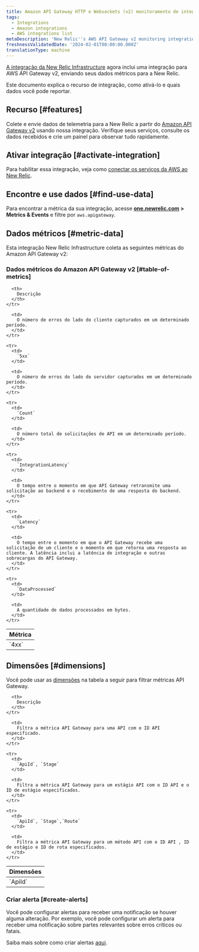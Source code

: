 ```yaml
---
title: Amazon API Gateway HTTP e Websockets (v2) monitoramento de integração
tags:
  - Integrations
  - Amazon integrations
  - AWS integrations list
metaDescription: 'New Relic''s AWS API Gateway v2 monitoring integration: what data it reports, and how to enable it.'
freshnessValidatedDate: '2024-02-01T00:00:00.000Z'
translationType: machine
---
```


[A integração da New Relic Infrastructure](/docs/infrastructure/introduction-infra-monitoring) agora inclui uma integração para AWS API Gateway v2, enviando seus dados métricos para a New Relic.

Este documento explica o recurso de integração, como ativá-lo e quais dados você pode reportar.

## Recurso [#features]

Colete e envie dados de telemetria para a New Relic a partir do [Amazon API Gateway v2](https://aws.amazon.com/api-gateway/) usando nossa integração. Verifique seus serviços, consulte os dados recebidos e crie um painel para observar tudo rapidamente.

## Ativar integração [#activate-integration]

Para habilitar essa integração, veja como [conectar os serviços da AWS ao New Relic](/docs/infrastructure/amazon-integrations/connect/aws-metric-stream-setup/).

## Encontre e use dados [#find-use-data]

Para encontrar a métrica da sua integração, acesse <DNT>**[one.newrelic.com](https://one.newrelic.com/all-capabilities) &gt; Metrics &amp; Events**</DNT> e filtre por `aws.apigateway`.

## Dados métricos [#metric-data]

Esta integração New Relic Infrastructure coleta as seguintes métricas do Amazon API Gateway v2:

### Dados métricos do Amazon API Gateway v2 [#table-of-metrics]

<table>
  <thead>
    <tr>
      <th style={{ width: "200px" }}>
        Métrica
      </th>

      <th>
        Descrição
      </th>
    </tr>
  </thead>

  <tbody>
    <tr>
      <td>
        `4xx`
      </td>

      <td>
        O número de erros do lado do cliente capturados em um determinado período.
      </td>
    </tr>

    <tr>
      <td>
        `5xx`
      </td>

      <td>
        O número de erros do lado do servidor capturados em um determinado período.
      </td>
    </tr>

    <tr>
      <td>
        `Count`
      </td>

      <td>
        O número total de solicitações de API em um determinado período.
      </td>
    </tr>

    <tr>
      <td>
        `IntegrationLatency`
      </td>

      <td>
        O tempo entre o momento em que API Gateway retransmite uma solicitação ao backend e o recebimento de uma resposta do backend.
      </td>
    </tr>

    <tr>
      <td>
        `Latency`
      </td>

      <td>
        O tempo entre o momento em que o API Gateway recebe uma solicitação de um cliente e o momento em que retorna uma resposta ao cliente. A latência inclui a latência de integração e outras sobrecargas do API Gateway.
      </td>
    </tr>

    <tr>
      <td>
        `DataProcessed`
      </td>

      <td>
        A quantidade de dados processados em bytes.
      </td>
    </tr>
  </tbody>
</table>

## Dimensões [#dimensions]

Você pode usar as [dimensões](http://docs.aws.amazon.com/AmazonCloudWatch/latest/APIReference/API_Dimension.html) na tabela a seguir para filtrar métricas API Gateway.

<table>
  <thead>
    <tr>
      <th style={{ width: "285x" }}>
        Dimensões
      </th>

      <th>
        Descrição
      </th>
    </tr>
  </thead>

  <tbody>
    <tr>
      <td>
        `ApiId`
      </td>

      <td>
        Filtra a métrica API Gateway para uma API com o ID API especificado.
      </td>
    </tr>

    <tr>
      <td>
        `ApiId`, `Stage`
      </td>

      <td>
        Filtra a métrica API Gateway para um estágio API com o ID API e o ID de estágio especificados.
      </td>
    </tr>

    <tr>
      <td>
        `ApiId`, `Stage`,`Route`
      </td>

      <td>
        Filtra a métrica API Gateway para um método API com o ID API , ID de estágio e ID de rota especificados.
      </td>
    </tr>
  </tbody>
</table>

### Criar alerta [#create-alerts]

Você pode configurar alertas para receber uma notificação se houver alguma alteração. Por exemplo, você pode configurar um alerta para receber uma notificação sobre partes relevantes sobre erros críticos ou fatais.

Saiba mais sobre como criar alertas [aqui](/docs/tutorial-create-alerts/create-an-alert/).